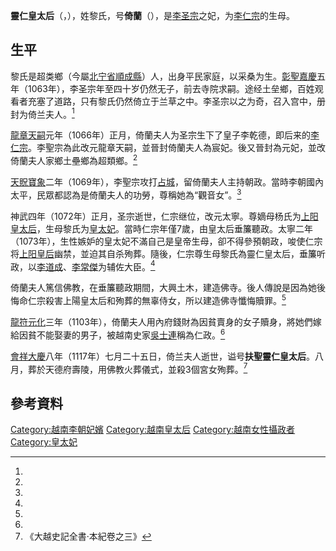 '''靈仁皇太后'''（{{vie|v='''Linh Nhân hoàng thái hậu'''|hn=靈仁皇太后}}，{{bd|？||1117年||catIdx=Y}}），姓黎氏，号'''倚蘭'''（{{vie|v=Ỷ Lan|hn=倚蘭}}），是[[李圣宗|李圣宗]]之妃，为[[李仁宗|李仁宗]]的生母。

==生平==
黎氏是超类鄉（今屬[[北宁省|北宁省]][[順成縣|順成縣]]）人，出身平民家庭，以采桑为生。[[彰聖嘉慶|彰聖嘉慶]]五年（1063年），李圣宗年至四十岁仍然无子，前去寺院求嗣。途经土垒鄉，百姓观看者充塞了道路，只有黎氏仍然倚立于兰草之中。李圣宗以之为奇，召入宫中，册封为倚兰夫人。<ref name=quanshu/>

[[龍章天嗣|龍章天嗣]]元年（1066年）正月，倚蘭夫人为圣宗生下了皇子李乾德，即后来的[[李仁宗|李仁宗]]。李聖宗為此改元龍章天嗣，並晉封倚蘭夫人為宸妃。後又晉封為元妃，並改倚蘭夫人家鄉土壘鄉為超類鄉。<ref name=quanshu/>

[[天貺寶象|天貺寶象]]二年（1069年），李聖宗攻打[[占城|占城]]，留倚蘭夫人主持朝政。當時李朝國內太平，民眾都認為是倚蘭夫人的功勞，尊稱她為“觀音女”。<ref name=quanshu/>

神武四年（1072年）正月，圣宗逝世，仁宗继位，改元太寧。尊嫡母杨氏为[[上陽皇后|上阳皇太后]]，生母黎氏为[[皇太妃|皇太妃]]。當時仁宗年僅7歲，由皇太后垂簾聽政。太寧二年（1073年），生性嫉妒的皇太妃不滿自己是皇帝生母，卻不得參預朝政，唆使仁宗将[[上阳皇后|上阳皇后]]幽禁，並迫其自杀殉葬。隨後，仁宗尊生母黎氏為靈仁皇太后，垂簾听政，以[[李道成|李道成]]、[[李常傑|李常傑]]为辅佐大臣。<ref name=quanshu/>

倚蘭夫人篤信佛教，在垂簾聽政期間，大興土木，建造佛寺。後人傳說是因為她後悔命仁宗殺害上陽皇太后和殉葬的無辜侍女，所以建造佛寺懺悔贖罪。<ref name=quanshu/>

[[龍符元化|龍符元化]]三年（1103年），倚蘭夫人用內府錢財為因貧賣身的女子贖身，將她們嫁給因貧不能娶妻的男子，被越南史家[[吳士連|吳士連]]稱為仁政。<ref name=quanshu/>

[[會祥大慶|會祥大慶]]八年（1117年）七月二十五日，倚兰夫人逝世，谥号'''扶聖靈仁皇太后'''。八月，葬於天德府壽陵，用佛教火葬儀式，並殺3個宮女殉葬。<ref name=quanshu>《大越史記全書·本紀卷之三》</ref>

==參考資料==
{{reflist}}

{{丁朝、前黎朝及李朝皇后}}

[[Category:越南李朝妃嬪|Category:越南李朝妃嬪]]
[[Category:越南皇太后|Category:越南皇太后]]
[[Category:越南女性攝政者|Category:越南女性攝政者]]
[[Category:皇太妃|Category:皇太妃]]